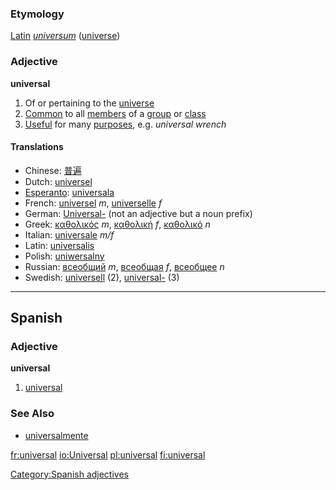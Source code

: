 ===Etymology===
[[Latin]] ''[[universum]]'' ([[universe]])

===Adjective===
'''universal'''

#Of or pertaining to the [[universe]]
#[[Common]] to all [[member]]s of a [[group]] or [[class]]
#[[Useful]] for many [[purpose]]s, e.g. ''universal wrench''

====Translations====
*Chinese: [[普遍]]
*Dutch: [[universel]]
*[[Esperanto]]: [[universala]]
*French: [[universel]] ''m'', [[universelle]] ''f''
*German: [[Universal-]] (not an adjective but a noun prefix)
*Greek: [[καθολικός]] ''m'', [[καθολική]] ''f'', [[καθολικό]] ''n''
*Italian: [[universale]] ''m/f''
*Latin: [[universalis]]
*Polish: [[uniwersalny]]
*Russian: [[всеобщий]] ''m'', [[всеобщая]] ''f'', [[всеобщее]] ''n''
*Swedish: [[universell]] (2), [[universal-]] (3)

----
== Spanish ==
=== Adjective ===
'''universal'''
# [[universal]]

=== See Also ===
*[[universalmente]]

[[Category:Spanish adjectives]]
[[fr:universal]]
[[io:Universal]]
[[pl:universal]]
[[fi:universal]]